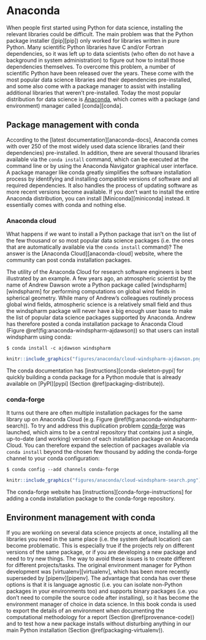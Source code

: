 # Anaconda {#anaconda}

When people first started using Python for data science,
installing the relevant libraries could be difficult.\index{package installation}
The main problem was that the Python package installer ([pip][pip])\index{pip}
only worked for libraries written in pure Python.
Many scientific Python libraries have C and/or Fortran dependencies,
so it was left up to data scientists
(who often do not have a background in system administration)
to figure out how to install those dependencies themselves.
To overcome this problem,
a number of scientific Python \gref{distributions}{software_distribution}\index{Python distribution}
have been released over the years.
These come with the most popular data science libraries and their dependencies pre-installed,
and some also come with a package manager to assist
with installing additional libraries that weren't pre-installed.
Today the most popular distribution for data science is [Anaconda][anaconda],\index{Anaconda}
which comes with a package (and environment) manager called [conda][conda].\index{conda}

## Package management with conda {#anaconda-conda-package-management}

According to the [latest documentation][anaconda-docs],
Anaconda comes with over 250 of the most widely used data science libraries (and their dependencies) pre-installed.
In addition, there are several thousand libraries available via the `conda install` command,
which can be executed at the command line or by using the Anaconda Navigator graphical user interface.
A package manager like conda greatly simplifies the software installation process
by identifying and installing compatible versions of software and all required dependencies.
It also handles the process of updating software as more recent versions become available.
If you don’t want to install the entire Anaconda distribution,
you can install [Miniconda][miniconda]\index{miniconda} instead.
It essentially comes with conda and nothing else.

### Anaconda cloud {#anaconda-cloud}

What happens if we want to install a Python package
that isn't on the list of the few thousand or so most popular data science packages
(i.e. the ones that are automatically available via the `conda install` command)?
The answer is the [Anaconda Cloud][anaconda-cloud] website,
where the community can post conda installation packages.

The utility of the Anaconda Cloud for research software engineers
is best illustrated by an example. 
A few years ago, an atmospheric scientist by the name of Andrew Dawson
wrote a Python package called [windspharm][windspharm]
for performing computations on global wind fields in spherical geometry.
While many of Andrew's colleagues routinely process global wind fields,
atmospheric science is a relatively small field and thus the windspharm package
will never have a big enough user base to make the list of
popular data science packages supported by Anaconda.
Andrew has therefore posted a conda installation package to Anaconda Cloud
(Figure \@ref(fig:anaconda-windspharm-ajdawson))
so that users can install windspharm using conda:

```shell 
$ conda install -c ajdawson windspharm
```

```r
knitr::include_graphics("figures/anaconda/cloud-windspharm-ajdawson.png")
```

The conda documentation has [instructions][conda-skeleton-pypi] for quickly building
a conda package for a Python module that is already available on [PyPI][pypi]
(Section \@ref(packaging-distribute)).

### conda-forge

It turns out there are often multiple installation packages for the same library
up on Anaconda Cloud (e.g. Figure \@ref(fig:anaconda-windspharm-search)). 
To try and address this duplication problem [conda-forge][conda-forge] was launched,
which aims to be a central repository that contains just a single, up-to-date (and working)
version of each installation package on Anaconda Cloud.
You can therefore expand the selection of packages available via `conda install`
beyond the chosen few thousand by adding the conda-forge channel to your conda configuration:

```shell
$ conda config --add channels conda-forge
```

```r
knitr::include_graphics("figures/anaconda/cloud-windspharm-search.png")
```

The conda-forge website has [instructions][conda-forge-instructions]
for adding a conda installation package to the conda-forge repository.

## Environment management with conda {#anaconda-environments}

If you are working on several data science projects at once,
installing all the libraries you need in the same place
(i.e. the system default location) can become problematic.
This is especially true if the projects rely on different versions of the same package,
or if you are developing a new package and need to try new things.
The way to avoid these issues is to create different
\gref{virtual environments}{virtual_environment}\index{virtual environment (in Python)} for different projects/tasks.
The original environment manager for Python development was [virtualenv][virtualenv],
which has been more recently superseded by [pipenv][pipenv].
The advantage that conda has over these options is that it is language agnostic
(i.e. you can isolate non-Python packages in your environments too) and
supports binary packages (i.e. you don't need to compile the source code after installing),
so it has become the environment manager of choice in data science.
In this book conda is used to export the details of an environment
when documenting the computational methodology for a report (Section \@ref(provenance-code))
and to test how a new package installs without disturbing anything
in our main Python installation (Section \@ref(packaging-virtualenv)).

